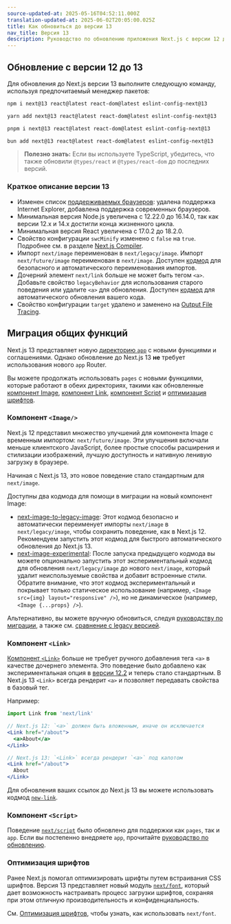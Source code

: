 ```yaml
---
source-updated-at: 2025-05-16T04:52:11.000Z
translation-updated-at: 2025-06-02T20:05:00.025Z
title: Как обновиться до версии 13
nav_title: Версия 13
description: Руководство по обновлению приложения Next.js с версии 12 до 13.
---
```


## Обновление с версии 12 до 13

Для обновления до Next.js версии 13 выполните следующую команду, используя предпочитаемый менеджер пакетов:

```bash filename="Terminal"
npm i next@13 react@latest react-dom@latest eslint-config-next@13
```

```bash filename="Terminal"
yarn add next@13 react@latest react-dom@latest eslint-config-next@13
```

```bash filename="Terminal"
pnpm i next@13 react@latest react-dom@latest eslint-config-next@13
```

```bash filename="Terminal"
bun add next@13 react@latest react-dom@latest eslint-config-next@13
```

> **Полезно знать:** Если вы используете TypeScript, убедитесь, что также обновили `@types/react` и `@types/react-dom` до последних версий.

### Краткое описание версии 13

- Изменен список [поддерживаемых браузеров](/docs/architecture/supported-browsers): удалена поддержка Internet Explorer, добавлена поддержка современных браузеров.
- Минимальная версия Node.js увеличена с 12.22.0 до 16.14.0, так как версии 12.x и 14.x достигли конца жизненного цикла.
- Минимальная версия React увеличена с 17.0.2 до 18.2.0.
- Свойство конфигурации `swcMinify` изменено с `false` на `true`. Подробнее см. в разделе [Next.js Compiler](/docs/architecture/nextjs-compiler).
- Импорт `next/image` переименован в `next/legacy/image`. Импорт `next/future/image` переименован в `next/image`. Доступен [кодмод](/docs/pages/guides/upgrading/codemods#next-image-to-legacy-image) для безопасного и автоматического переименования импортов.
- Дочерний элемент `next/link` больше не может быть тегом `<a>`. Добавьте свойство `legacyBehavior` для использования старого поведения или удалите `<a>` для обновления. Доступен [кодмод](/docs/pages/guides/upgrading/codemods#new-link) для автоматического обновления вашего кода.
- Свойство конфигурации `target` удалено и заменено на [Output File Tracing](/docs/pages/api-reference/config/next-config-js/output).

## Миграция общих функций

Next.js 13 представляет новую [директорию `app`](/docs/app/building-your-application/routing) с новыми функциями и соглашениями. Однако обновление до Next.js 13 **не** требует использования нового `app` Router.

Вы можете продолжать использовать `pages` с новыми функциями, которые работают в обеих директориях, такими как обновленные [компонент Image](#image-component), [компонент Link](#link-component), [компонент Script](#script-component) и [оптимизация шрифтов](#font-optimization).

### Компонент `<Image/>`

Next.js 12 представил множество улучшений для компонента Image с временным импортом: `next/future/image`. Эти улучшения включали меньше клиентского JavaScript, более простые способы расширения и стилизации изображений, лучшую доступность и нативную ленивую загрузку в браузере.

Начиная с Next.js 13, это новое поведение стало стандартным для `next/image`.

Доступны два кодмода для помощи в миграции на новый компонент Image:

- [next-image-to-legacy-image](/docs/pages/guides/upgrading/codemods#next-image-to-legacy-image): Этот кодмод безопасно и автоматически переименует импорты `next/image` в `next/legacy/image`, чтобы сохранить поведение, как в Next.js 12. Рекомендуем запустить этот кодмод для быстрого автоматического обновления до Next.js 13.
- [next-image-experimental](/docs/pages/guides/upgrading/codemods#next-image-experimental): После запуска предыдущего кодмода вы можете опционально запустить этот экспериментальный кодмод для обновления `next/legacy/image` до нового `next/image`, который удалит неиспользуемые свойства и добавит встроенные стили. Обратите внимание, что этот кодмод экспериментальный и покрывает только статическое использование (например, `<Image src={img} layout="responsive" />`), но не динамическое (например, `<Image {...props} />`).

Альтернативно, вы можете вручную обновиться, следуя [руководству по миграции](/docs/pages/guides/upgrading/codemods#next-image-experimental), а также см. [сравнение с legacy версией](/docs/pages/api-reference/components/image-legacy#comparison).

### Компонент `<Link>`

[Компонент `<Link>`](/docs/pages/api-reference/components/link) больше не требует ручного добавления тега `<a>` в качестве дочернего элемента. Это поведение было добавлено как экспериментальная опция в [версии 12.2](https://nextjs.org/blog/next-12-2) и теперь стало стандартным. В Next.js 13 `<Link>` всегда рендерит `<a>` и позволяет передавать свойства в базовый тег.

Например:

```jsx
import Link from 'next/link'

// Next.js 12: `<a>` должен быть вложенным, иначе он исключается
<Link href="/about">
  <a>About</a>
</Link>

// Next.js 13: `<Link>` всегда рендерит `<a>` под капотом
<Link href="/about">
  About
</Link>
```

Для обновления ваших ссылок до Next.js 13 вы можете использовать кодмод [`new-link`](/docs/pages/guides/upgrading/codemods#new-link).

### Компонент `<Script>`

Поведение [`next/script`](/docs/pages/api-reference/components/script) было обновлено для поддержки как `pages`, так и `app`. Если вы постепенно внедряете `app`, прочитайте [руководство по обновлению](/docs/pages/guides/upgrading).

### Оптимизация шрифтов

Ранее Next.js помогал оптимизировать шрифты путем встраивания CSS шрифтов. Версия 13 представляет новый модуль [`next/font`](/docs/pages/api-reference/components/font), который дает возможность настраивать процесс загрузки шрифтов, сохраняя при этом отличную производительность и конфиденциальность.

См. [Оптимизация шрифтов](/docs/pages/api-reference/components/font), чтобы узнать, как использовать `next/font`.